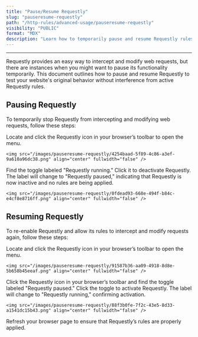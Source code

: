 ```yaml
---
title: "Pause/Resume Requestly"
slug: "pauseresume-requestly"
path: "/http-rules/advanced-usage/pauseresume-requestly"
visibility: "PUBLIC"
format: "MDX"
description: "Learn how to temporarily pause and resume Requestly rules to test your website’s original behavior without interference."
---
```


***

Requestly provides an easy way to intercept and modify web requests, but there are instances when you might want to pause its functionality temporarily. This document outlines how to pause and resume Requestly to test your website's original behavior without interference from active Requestly rules.

## Pausing Requestly

To temporarily stop Requestly from intercepting and modifying web requests, follow these steps:

<Steps>
  <Step title="Open Requestly Popup">
    Locate and click the Requestly icon in your browser’s toolbar to open the menu.

    <img src="/images/pauseresume-requestly/4254baad-5f89-4c86-a3ef-9a610a96dc38.png" align="center" fullwidth="false" />
  </Step>

  <Step title="Disable Requestly">
    Find the toggle labeled "Requestly running." Click it to deactivate Requestly. The label will change to "Requestly paused," indicating that Requestly is now inactive and no rules are being applied.

    <img src="/images/pauseresume-requestly/0fdead93-668e-494f-b84c-e4cf8e8716ff.png" align="center" fullwidth="false" />
  </Step>
</Steps>

## Resuming Requestly

To re-enable Requestly and allow its rules to intercept and modify requests again, follow these steps:

<Steps>
  <Step title="Open Requestly Popup">
    Locate and click the Requestly icon in your browser’s toolbar to open the menu.

    <img src="/images/pauseresume-requestly/91587b36-aa09-4918-8d8e-5b658b45eeaf.png" align="center" fullwidth="false" />
  </Step>

  <Step title="Enable Requestly">
    Click the Requestly icon in your browser’s toolbar and find the toggle labeled "Requestly paused." Click the toggle to activate Requestly. The label will change to "Requestly running," confirming activation.

    <img src="/images/pauseresume-requestly/88f3b0fe-7f2c-43e5-8d33-a1541dc15b43.png" align="center" fullwidth="false" />
  </Step>

  <Step title="Refresh the Page">
    Refresh your browser page to ensure that Requestly’s rules are properly applied.
  </Step>
</Steps>
